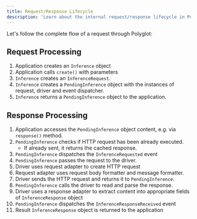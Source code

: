 ```yaml
---
title: Request/Response Lifecycle
description: 'Learn about the internal request/response lifecycle in Polyglot.'
---
```


Let's follow the complete flow of a request through Polyglot:

## Request Processing

1. Application creates an `Inference` object
2. Application calls `create()` with parameters
3. `Inference` creates an `InferenceRequest`.
4. `Inference` creates a `PendingInference` object with the instances of request, driver and event dispatcher.
5. `Inference` returns a `PendingInference` object to the application.

## Response Processing

1. Application accesses the `PendingInference` object content, e.g. via `response()` method.
2. `PendingInference` checks if HTTP request has been already executed.
   - If already sent, it returns the cached response.
3. `PendingInference` dispatches the `InferenceRequested` event
3. `PendingInference` passes the request to the driver.
4. Driver uses request adapter to create HTTP request
5. Request adapter uses request body formatter and message formatter.
8. Driver sends the HTTP request and returns it to `PendingInference`.
5. `PendingInference` calls the driver to read and parse the response.
3. Driver uses a response adapter to extract content into appropriate fields of `InferenceResponse` object
4. `PendingInference` dispatches the `InferenceResponseReceived` event
5. Result `InferenceResponse` object is returned to the application
